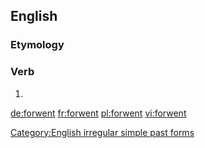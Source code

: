 ==English==

===Etymology===
{{præﬁx|for|went}}

===Verb===
{{en-verb form}}

# {{simple past of|forgo}}

[[Category:English irregular simple past forms]]

[[de:forwent]]
[[fr:forwent]]
[[pl:forwent]]
[[vi:forwent]]